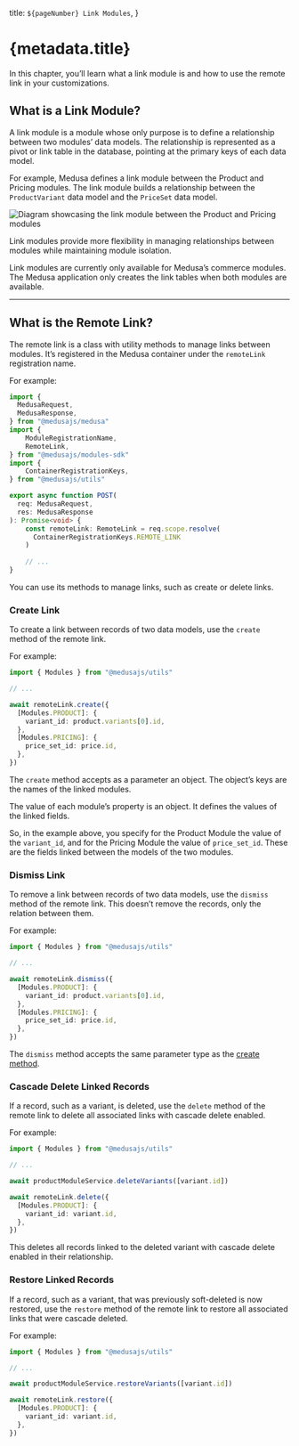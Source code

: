   title: `${pageNumber} Link Modules`,
}

# {metadata.title}

In this chapter, you’ll learn what a link module is and how to use the remote link in your customizations.

## What is a Link Module?

A link module is a module whose only purpose is to define a relationship between two modules’ data models. The relationship is represented as a pivot or link table in the database, pointing at the primary keys of each data model.

For example, Medusa defines a link module between the Product and Pricing modules. The link module builds a relationship between the `ProductVariant` data model and the `PriceSet` data model.

![Diagram showcasing the link module between the Product and Pricing modules](https://res.cloudinary.com/dza7lstvk/image/upload/v1709651569/Medusa%20Resources/product-pricing_vlxsiq.jpg)

Link modules provide more flexibility in managing relationships between modules while maintaining module isolation.

Link modules are currently only available for Medusa’s commerce modules. The Medusa application only creates the link tables when both modules are available.

---

## What is the Remote Link?

The remote link is a class with utility methods to manage links between modules. It’s registered in the Medusa container under the `remoteLink` registration name.

For example:

```ts
import { 
  MedusaRequest, 
  MedusaResponse,
} from "@medusajs/medusa"
import { 
	ModuleRegistrationName, 
	RemoteLink,
} from "@medusajs/modules-sdk"
import { 
	ContainerRegistrationKeys,
} from "@medusajs/utils"

export async function POST(
  req: MedusaRequest,
  res: MedusaResponse
): Promise<void> {
	const remoteLink: RemoteLink = req.scope.resolve(
	  ContainerRegistrationKeys.REMOTE_LINK
	)
	
	// ...
}
```

You can use its methods to manage links, such as create or delete links.

### Create Link

To create a link between records of two data models, use the `create` method of the remote link.

For example:

```ts
import { Modules } from "@medusajs/utils"

// ...

await remoteLink.create({
  [Modules.PRODUCT]: {
    variant_id: product.variants[0].id,
  },
  [Modules.PRICING]: {
    price_set_id: price.id,
  },
})
```

The `create` method accepts as a parameter an object. The object’s keys are the names of the linked modules.

The value of each module’s property is an object. It defines the values of the linked fields.

So, in the example above, you specify for the Product Module the value of the `variant_id`, and for the Pricing Module the value of `price_set_id`. These are the fields linked between the models of the two modules.

### Dismiss Link

To remove a link between records of two data models, use the `dismiss` method of the remote link. This doesn’t remove the records, only the relation between them.

For example:

```ts
import { Modules } from "@medusajs/utils"

// ...

await remoteLink.dismiss({
  [Modules.PRODUCT]: {
    variant_id: product.variants[0].id,
  },
  [Modules.PRICING]: {
    price_set_id: price.id,
  },
})
```

The `dismiss` method accepts the same parameter type as the [create method](#create-link).

### Cascade Delete Linked Records

If a record, such as a variant, is deleted, use the `delete` method of the remote link to delete all associated links with cascade delete enabled. 

For example:

```ts
import { Modules } from "@medusajs/utils"

// ...

await productModuleService.deleteVariants([variant.id])

await remoteLink.delete({
  [Modules.PRODUCT]: {
    variant_id: variant.id,
  },
})
```

This deletes all records linked to the deleted variant with cascade delete enabled in their relationship.

### Restore Linked Records

If a record, such as a variant, that was previously soft-deleted is now restored, use the `restore` method of the remote link to restore all associated links that were cascade deleted.

For example:

```ts
import { Modules } from "@medusajs/utils"

// ...

await productModuleService.restoreVariants([variant.id])

await remoteLink.restore({
  [Modules.PRODUCT]: {
    variant_id: variant.id,
  },
})
```
